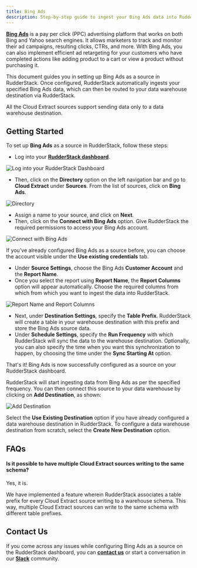 ```yaml
---
title: Bing Ads
description: Step-by-step guide to ingest your Bing Ads data into RudderStack.
---
```


[**Bing Ads**](https://ads.microsoft.com/) is a pay per click \(PPC\) advertising platform that works on both Bing and Yahoo search engines. It allows marketers to track and monitor their ad campaigns, resulting clicks, CTRs, and more. With Bing Ads, you can also implement efficient ad retargeting for your customers who have completed actions like adding product to a cart or view a product without purchasing it.

This document guides you in setting up Bing Ads as a source in RudderStack. Once configured, RudderStack automatically ingests your specified Bing Ads data, which can then be routed to your data warehouse destination via RudderStack.

<div class="warningBlock">
All the Cloud Extract sources support sending data only to a <Link to="/destinations/warehouse-destinations/">data warehouse destination</Link>.
</div>

## Getting Started

To set up **Bing Ads** as a source in RudderStack, follow these steps:

- Log into your [**RudderStack dashboard**](https://app.rudderlabs.com/signup?type=freetrial).

<!--<img src="../../assets/1 (15) (1) (1).png" />-->

<img
  src="../../assets/1 (15) (1) (1).png"
  alt="Log into your RudderStack Dashboard"
/>

- Then, click on the **Directory** option on the left navigation bar and go to **Cloud Extract** under **Sources**. From the list of sources, click on **Bing Ads**.

<!--<img src="../../assets/1 (26).png" />-->

<img src="../../assets/1 (26).png" alt="Directory" />

- Assign a name to your source, and click on **Next**.
- Then, click on the **Connect with Bing Ads** option. Give RudderStack the required permissions to access your Bing Ads account.

<!--<img src="../../assets/2 (30).png" />-->

<img src="../../assets/2 (30).png" alt="Connect with Bing Ads" />

<div class="successBlock">

  If you've already configured Bing Ads as a source before, you can choose the
  account visible under the **Use existing credentials** tab.
</div>

- Under **Source Settings**, choose the Bing Ads **Customer Account** and the **Report Name**.
- Once you select the report using **Report Name**, the **Report Columns** option will appear automatically. Choose the required columns from which from which you want to ingest the data into RudderStack.

<!--<img src="../../assets/3 (30).png" />-->

<img
  src="../../assets/3 (30).png"
  alt="Report Name and Report Columns"
/>

- Next, under **Destination Settings**, specify the **Table Prefix**. RudderStack will create a table in your warehouse destination with this prefix and store the Bing Ads source data.
- Under **Schedule Settings**, specify the **Run Frequency** with which RudderStack will sync the data to the warehouse destination. Optionally, you can also specify the time when you want this synchronization to happen, by choosing the time under the **Sync Starting At** option.

That's it! Bing Ads is now successfully configured as a source on your RudderStack dashboard.

RudderStack will start ingesting data from Bing Ads as per the specified frequency. You can then connect this source to your data warehouse by clicking on **Add Destination**, as shown:

<!--<img src="../../assets/6 (24).png" />-->

<img src="../../assets/6 (24).png" alt="Add Destination" />

<div class="infoBlock">

Select the **Use Existing Destination** option if you have already configured a data warehouse destination in RudderStack. To configure a data warehouse destination from scratch, select the **Create New Destination** option.
</div>

## FAQs

#### Is it possible to have multiple Cloud Extract sources writing to the same schema?

Yes, it is.

We have implemented a feature wherein RudderStack associates a table prefix for every Cloud Extract source writing to a warehouse schema. This way, multiple Cloud Extract sources can write to the same schema with different table prefixes.

## Contact Us

If you come across any issues while configuring Bing Ads as a source on the RudderStack dashboard, you can [**contact us**](mailto:%20docs@rudderstack.com) or start a conversation in our [**Slack**](https://rudderstack.com/join-rudderstack-slack-community) community.
